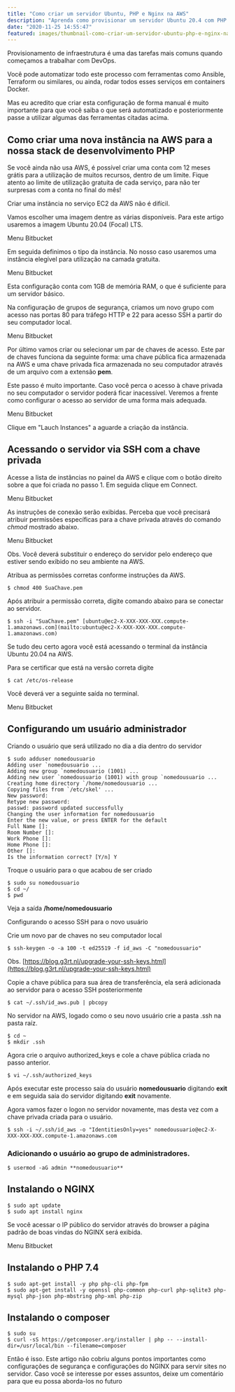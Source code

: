 ```yaml
---
title: "Como criar um servidor Ubuntu, PHP e Nginx na AWS"
description: "Aprenda como provisionar um servidor Ubuntu 20.4 com PHP 7.4 e NGINX na AWS nesse tutorial prático!"
date: "2020-11-25 14:55:47"
featured: images/thumbnail-como-criar-um-servidor-ubuntu-php-e-nginx-na-aws.png
---
```


Provisionamento de infraestrutura é uma das tarefas mais comuns quando começamos a trabalhar com DevOps.

Você pode automatizar todo este processo com ferramentas como Ansible, Terraform ou similares, ou ainda, rodar todos esses serviços em containers Docker.

Mas eu acredito que criar esta configuração de forma manual é muito importante para que você saiba o que será automatizado e posteriormente passe a utilizar algumas das ferramentas citadas acima.

## Como criar uma nova instância na AWS para a nossa stack de desenvolvimento PHP

Se você ainda não usa AWS, é possível criar uma conta com 12 meses grátis para a utilização de muitos recursos, dentro de um limite. Fique atento ao limite de utilização gratuita de cada serviço, para não ter surpresas com a conta no final do mês!

Criar uma instância no serviço EC2 da AWS não é difícil.

Vamos escolher uma imagem dentre as várias disponíveis. Para este artigo usaremos a imagem Ubuntu 20.04 (Focal) LTS.

Menu Bitbucket


Em seguida definimos o tipo da instância. No nosso caso usaremos uma instância elegível para utilização na camada gratuita.

Menu Bitbucket



Esta configuração conta com 1GB de memória RAM, o que é suficiente para um servidor básico.

Na configuração de grupos de segurança, criamos um novo grupo com acesso nas portas 80 para tráfego HTTP e 22 para acesso SSH a partir do seu computador local.

Menu Bitbucket


Por último vamos criar ou selecionar um par de chaves de acesso. Este par de chaves funciona da seguinte forma: uma chave pública fica armazenada na AWS e uma chave privada fica armazenada no seu computador através de um arquivo com a extensão **pem**.

Este passo é muito importante. Caso você perca o acesso à chave privada no seu computador o servidor poderá ficar inacessível. Veremos a frente como configurar o acesso ao servidor de uma forma mais adequada.

Menu Bitbucket


Clique em "Lauch Instances" a aguarde a criação da instância.

## Acessando o servidor via SSH com a chave privada

Acesse a lista de instâncias no painel da AWS e clique com o botão direito sobre a que foi criada no passo 1. Em seguida clique em Connect.

Menu Bitbucket


As instruções de conexão serão exibidas. Perceba que você precisará atribuir permissões específicas para a chave privada através do comando _chmod_ mostrado abaixo.

Menu Bitbucket


Obs. Você deverá substituir o endereço do servidor pelo endereço que estiver sendo exibido no seu ambiente na AWS.

Atribua as permissões corretas conforme instruções da AWS.

```shell
$ chmod 400 SuaChave.pem
```

Após atribuir a permissão correta, digite comando abaixo para se conectar ao servidor.

```shell
$ ssh -i "SuaChave.pem" [ubuntu@ec2-X-XXX-XXX-XXX.compute-1.amazonaws.com](mailto:ubuntu@ec2-X-XXX-XXX-XXX.compute-1.amazonaws.com)
```

Se tudo deu certo agora você está acessando o terminal da instância Ubuntu 20.04 na AWS.

Para se certificar que está na versão correta digite

```shell
$ cat /etc/os-release
```

Você deverá ver a seguinte saída no terminal.

Menu Bitbucket


## Configurando um usuário administrador

Criando o usuário que será utilizado no dia a dia dentro do servidor

```shell{1-1}
$ sudo adduser nomedousuario
Adding user `nomedousuario ...
Adding new group `nomedousuario (1001) ...
Adding new user `nomedousuario (1001) with group `nomedousuario ...
Creating home directory `/home/nomedousuario ...
Copying files from `/etc/skel' ...
New password:
Retype new password:
passwd: password updated successfully
Changing the user information for nomedousuario
Enter the new value, or press ENTER for the default
Full Name []:
Room Number []:
Work Phone []:
Home Phone []:
Other []:
Is the information correct? [Y/n] Y
```

Troque o usuário para o que acabou de ser criado

```shell
$ sudo su nomedousuario
$ cd ~/
$ pwd
```

Veja a saída **/home/nomedousuario**

Configurando o acesso SSH para o novo usuário

Crie um novo par de chaves no seu computador local

```shell
$ ssh-keygen -o -a 100 -t ed25519 -f id_aws -C "nomedousuario"
```

Obs. [https://blog.g3rt.nl/upgrade-your-ssh-keys.html](https://blog.g3rt.nl/upgrade-your-ssh-keys.html)

Copie a chave pública para sua área de transferência, ela será adicionada ao servidor para o acesso SSH posteriormente

```shell
$ cat ~/.ssh/id_aws.pub | pbcopy
```

No servidor na AWS, logado como o seu novo usuário crie a pasta .ssh na pasta raíz.

```shell
$ cd ~
$ mkdir .ssh
```

Agora crie o arquivo authorized_keys e cole a chave pública criada no passo anterior.

```shell
$ vi ~/.ssh/authorized_keys
```

Após executar este processo saia do usuário **nomedousuario** digitando **exit** e em seguida saia do servidor digitando **exit** novamente.

Agora vamos fazer o logon no servidor novamente, mas desta vez com a chave privada criada para o usuário.

```shell
$ ssh -i ~/.ssh/id_aws -o "IdentitiesOnly=yes" nomedousuario@ec2-X-XXX-XXX-XXX.compute-1.amazonaws.com
```

### Adicionando o usuário ao grupo de administradores.

```shell
$ usermod -aG admin **nomedousuario**
```

## Instalando o NGINX

```shell
$ sudo apt update
$ sudo apt install nginx
```

Se você acessar o IP público do servidor através do browser a página padrão de boas vindas do NGINX será exibida.

Menu Bitbucket

## Instalando o PHP 7.4

```shell
$ sudo apt-get install -y php php-cli php-fpm
$ sudo apt-get install -y openssl php-common php-curl php-sqlite3 php-mysql php-json php-mbstring php-xml php-zip
```

## Instalando o composer

```shell
$ sudo su
$ curl -sS https://getcomposer.org/installer | php -- --install-dir=/usr/local/bin --filename=composer
```

Então é isso. Este artigo não cobriu alguns pontos importantes como configurações de segurança e configurações do NGINX para servir sites no servidor. Caso você se interesse por esses assuntos, deixe um comentário para que eu possa aborda-los no futuro